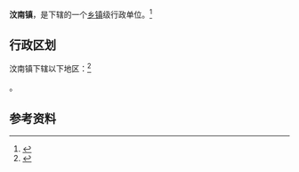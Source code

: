 {{中国乡级行政区|37/09/82/117/000}}

'''汶南镇'''，是{{PRC admin/fullname|37/09/82/117/000|3}}下辖的一个[[乡镇|乡镇]]级行政单位。<ref>{{PRC admin/ref sgc|{{PRC admin/parent|37/09/82/117/000}}}}</ref>

== 行政区划 ==

汶南镇下辖以下地区：<ref>{{PRC admin/ref sgc|37/09/82/117/000}}</ref>

{{PRC admin/children|37/09/82/117/000}}。

== 参考资料 ==

{{reflist}}

{{行政区划小作品}}
{{PRC admin/navcat|37/09/82/117/000}}